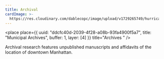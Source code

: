 ```yaml
---
title: Archival
cardImage: >-
  https://res.cloudinary.com/dablecopc/image/upload/v1729265749/hurricane-sandy/posts/7F605F55-D99E-429A-A521-074A8175BE57_cfnrfu.jpg
---
```


<place
  place={{
    uuid: "ddcfc40d-2039-4f28-a08b-93fa4900f5a7",
    title: "Municipal Archives",
    buffer: 1,
    layer: [4]
  }}
  title="Archives "
/>

Archival research features unpublished manuscripts and affidavits of the location of downtown Manhattan.
